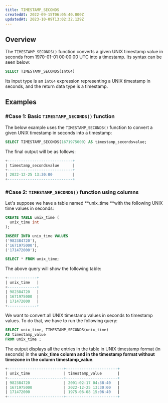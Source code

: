 ```yaml
---
title: TIMESTAMP_SECONDS
createdAt: 2022-09-15T06:05:40.000Z
updatedAt: 2023-10-09T13:02:32.129Z
---
```


## Overview

The `TIMESTAMP_SECONDS()` function converts a given UNIX timestamp value in seconds from 1970-01-01 00:00:00 UTC into a timestamp. Its syntax can be seen below:

```sql
SELECT TIMESTAMP_SECONDS(Int64)
```

Its input type is an `int64` expression representing a UNIX timestamp in seconds, and the return data type is a timestamp.

## Examples

### #Case 1: Basic `TIMESTAMP_SECONDS()` function

The below example uses the `TIMESTAMP_SECONDS()` function to convert a given UNIX timestamp in seconds into a timestamp:

```sql
SELECT TIMESTAMP_SECONDS(1671975000) AS timestamp_secondsvalue;
```

The final output will be as follows:

```sql
+-----------------------------+
| timestamp_secondsvalue      |
+-----------------------------+
| 2022-12-25 13:30:00         |
+-----------------------------+
```

### #Case 2: `TIMESTAMP_SECONDS()` function using columns

Let's suppose we have a table named **unix\_time **with the following UNIX time values in seconds:

```sql
CREATE TABLE unix_time (
  unix_time int
);

INSERT INTO unix_time VALUES 
('982384720'),
('1671975000'),
('171472000');
```

```sql
SELECT * FROM unix_time;
```

The above query will show the following table:

```sql
+-------------+
| unix_time   | 
+-------------+
| 982384720   |
| 1671975000  |
| 171472000   |
+-------------+
```

We want to convert all UNIX timestamp values in seconds to timestamp values. To do that, we have to run the following query:

```sql
SELECT unix_time, TIMESTAMP_SECONDS(unix_time)
AS timestamp_value
FROM unix_time ;
```

The output displays all the entries in the table in UNIX timestamp format (in seconds) in the **unix\_time **column** **and in the timestamp format without timezone in the column** timestamp\_value**.

```sql
+-------------------------+-----------------------+
| unix_time               | timestamp_value       |
+-------------------------+-----------------------+
| 982384720               | 2001-02-17 04:38:40   |
| 1671975000              | 2022-12-25 13:30:00   |
| 171472000               | 1975-06-08 15:06:40   |
+-------------------------+-----------------------+
```

